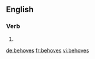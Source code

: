 
==English==

===Verb===
{{head|en}}

# {{en-third-person singular of|behove}}

[[de:behoves]]
[[fr:behoves]]
[[vi:behoves]]